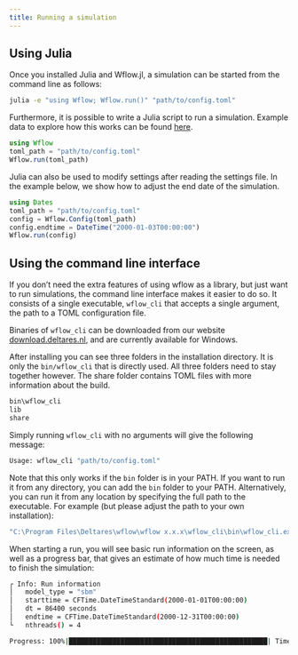 ```yaml
---
title: Running a simulation
---
```


## Using Julia

Once you installed Julia and Wflow.jl, a simulation can be started from the command line as
follows:

```bash
julia -e "using Wflow; Wflow.run()" "path/to/config.toml"
```

Furthermore, it is possible to write a Julia script to run a simulation. Example data to
explore how this works can be found [here](./download_example_models.qmd).

```julia
using Wflow
toml_path = "path/to/config.toml"
Wflow.run(toml_path)
```

Julia can also be used to modify settings after reading the settings file. In the example
below, we show how to adjust the end date of the simulation.

```julia
using Dates
toml_path = "path/to/config.toml"
config = Wflow.Config(toml_path)
config.endtime = DateTime("2000-01-03T00:00:00")
Wflow.run(config)
```

## Using the command line interface

If you don't need the extra features of using wflow as a library, but just want to run
simulations, the command line interface makes it easier to do so. It consists of a single
executable, `wflow_cli` that accepts a single argument, the path to a TOML configuration file.

Binaries of `wflow_cli` can be downloaded from our website
[download.deltares.nl](https://download.deltares.nl/en/download/wflow/), and are currently
available for Windows.

After installing you can see three folders in the installation directory. It is only the
`bin/wflow_cli` that is directly used. All three folders need to stay together however. The
share folder contains TOML files with more information about the build.

```bash
bin\wflow_cli
lib
share
```

Simply running `wflow_cli` with no arguments will give the following message:

```bash
Usage: wflow_cli "path/to/config.toml"
```

Note that this only works if the `bin` folder is in your PATH. If you want to run it from any
directory, you can add the `bin` folder to your PATH. Alternatively, you can run it from any
location by specifying the full path to the executable. For example (but please adjust the path
to your own installation):

```bash
"C:\Program Files\Deltares\wflow\wflow x.x.x\wflow_cli\bin\wflow_cli.exe" "path/to/config.toml"
```

When starting a run, you will see basic run information on the screen, as well as a progress
bar, that gives an estimate of how much time is needed to finish the simulation:

```bash
┌ Info: Run information
│   model_type = "sbm"
│   starttime = CFTime.DateTimeStandard(2000-01-01T00:00:00)
│   dt = 86400 seconds
│   endtime = CFTime.DateTimeStandard(2000-12-31T00:00:00)
└   nthreads() = 4

Progress: 100%|██████████████████████████████████████████████████| Time: 0:00:27
```
